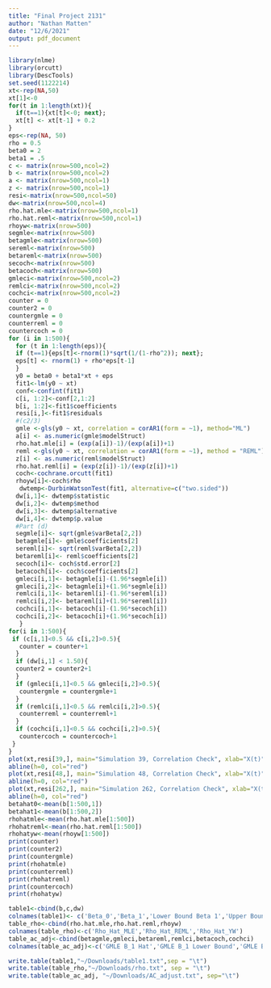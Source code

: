 ```yaml
---
title: "Final Project 2131"
author: "Nathan Matten"
date: "12/6/2021"
output: pdf_document
---
```


```r
library(nlme)
library(orcutt)
library(DescTools)
set.seed(1122214)
xt<-rep(NA,50)
xt[1]<-0
for(t in 1:length(xt)){
  if(t==1){xt[t]<-0; next};
  xt[t] <- xt[t-1] + 0.2
}
eps<-rep(NA, 50)
rho = 0.5
beta0 = 2
beta1 = .5
c <- matrix(nrow=500,ncol=2)
b <- matrix(nrow=500,ncol=2)
a <- matrix(nrow=500,ncol=1)
z <- matrix(nrow=500,ncol=1)
resi<-matrix(nrow=500,ncol=50)
dw<-matrix(nrow=500,ncol=4)
rho.hat.mle<-matrix(nrow=500,ncol=1)
rho.hat.reml<-matrix(nrow=500,ncol=1)
rhoyw<-matrix(nrow=500)
segmle<-matrix(nrow=500)
betagmle<-matrix(nrow=500)
sereml<-matrix(nrow=500)
betareml<-matrix(nrow=500)
secoch<-matrix(nrow=500)
betacoch<-matrix(nrow=500)
gmleci<-matrix(nrow=500,ncol=2)
remlci<-matrix(nrow=500,ncol=2)
cochci<-matrix(nrow=500,ncol=2)
counter = 0
counter2 = 0
countergmle = 0
counterreml = 0
countercoch = 0
for (i in 1:500){
  for (t in 1:length(eps)){
  if (t==1){eps[t]<-rnorm(1)*sqrt(1/(1-rho^2)); next};
  eps[t] <- rnorm(1) + rho*eps[t-1]
  }
  y0 = beta0 + beta1*xt + eps
  fit1<-lm(y0 ~ xt)
  conf<-confint(fit1)
  c[i, 1:2]<-conf[2,1:2]
  b[i, 1:2]<-fit1$coefficients
  resi[i,]<-fit1$residuals
  #(c2/3)
  gmle <-gls(y0 ~ xt, correlation = corAR1(form = ~1), method="ML")
  a[i] <- as.numeric(gmle$modelStruct)
  rho.hat.mle[i] = (exp(a[i])-1)/(exp(a[i])+1)
  reml <-gls(y0 ~ xt, correlation = corAR1(form = ~1), method = "REML")
  z[i] <- as.numeric(reml$modelStruct)
  rho.hat.reml[i] = (exp(z[i])-1)/(exp(z[i])+1)
  coch<-cochrane.orcutt(fit1)
  rhoyw[i]<-coch$rho
   dwtemp<-DurbinWatsonTest(fit1, alternative=c("two.sided"))
  dw[i,1]<- dwtemp$statistic  
  dw[i,2]<- dwtemp$method
  dw[i,3]<- dwtemp$alternative
  dw[i,4]<- dwtemp$p.value
  #Part (d)
  segmle[i]<- sqrt(gmle$varBeta[2,2])
  betagmle[i]<- gmle$coefficients[2]
  sereml[i]<- sqrt(reml$varBeta[2,2])
  betareml[i]<- reml$coefficients[2]
  secoch[i]<- coch$std.error[2]
  betacoch[i]<- coch$coefficients[2]
  gmleci[i,1]<- betagmle[i]-(1.96*segmle[i])
  gmleci[i,2]<- betagmle[i]+(1.96*segmle[i])
  remlci[i,1]<- betareml[i]-(1.96*sereml[i])
  remlci[i,2]<- betareml[i]+(1.96*sereml[i])
  cochci[i,1]<- betacoch[i]-(1.96*secoch[i])
  cochci[i,2]<- betacoch[i]+(1.96*secoch[i])
   }
for(i in 1:500){
 if (c[i,1]<0.5 && c[i,2]>0.5){
   counter = counter+1
  }
  if (dw[i,1] < 1.50){
  counter2 = counter2+1
  } 
  if (gmleci[i,1]<0.5 && gmleci[i,2]>0.5){
   countergmle = countergmle+1
  }
  if (remlci[i,1]<0.5 && remlci[i,2]>0.5){
   counterreml = counterreml+1
  }
  if (cochci[i,1]<0.5 && cochci[i,2]>0.5){
   countercoch = countercoch+1
 }
}
plot(xt,resi[39,], main="Simulation 39, Correlation Check", xlab="X(t)", ylab="Estimated Residuals")
abline(h=0, col="red")
plot(xt,resi[48,], main="Simulation 48, Correlation Check", xlab="X(t)", ylab="Estimated Residuals")
abline(h=0, col="red")
plot(xt,resi[262,], main="Simulation 262, Correlation Check", xlab="X(t)", ylab="Estimated Residuals")
abline(h=0, col="red")
betahat0<-mean(b[1:500,1])
betahat1<-mean(b[1:500,2])
rhohatmle<-mean(rho.hat.mle[1:500])
rhohatreml<-mean(rho.hat.reml[1:500])
rhohatyw<-mean(rhoyw[1:500])
print(counter)
print(counter2)
print(countergmle)
print(rhohatmle)
print(counterreml)
print(rhohatreml)
print(countercoch)
print(rhohatyw)
```

```r
table1<-cbind(b,c,dw)
colnames(table1)<- c('Beta_0','Beta_1','Lower Bound Beta 1','Upper Bound Beta 1','DW Test Statistic','Test Type','Alternate Hypothesis', 'DW P-Value')
table_rho<-cbind(rho.hat.mle,rho.hat.reml,rhoyw)
colnames(table_rho)<-c('Rho_Hat_MLE','Rho_Hat_REML','Rho_Hat_YW')
table_ac_adj<-cbind(betagmle,gmleci,betareml,remlci,betacoch,cochci)
colnames(table_ac_adj)<-c('GMLE B_1 Hat','GMLE B_1 Lower Bound','GMLE B_1 Upper Bound','REML B_1 Hat','REML B_1 Lower Bound','REML B_1 Upper Bound','YW B_1 Hat','YW B_1 Lower Bound','YW B_1 Upper Bound')

write.table(table1,"~/Downloads/table1.txt",sep = "\t")
write.table(table_rho,"~/Downloads/rho.txt", sep = "\t")
write.table(table_ac_adj, "~/Downloads/AC_adjust.txt", sep="\t")
```